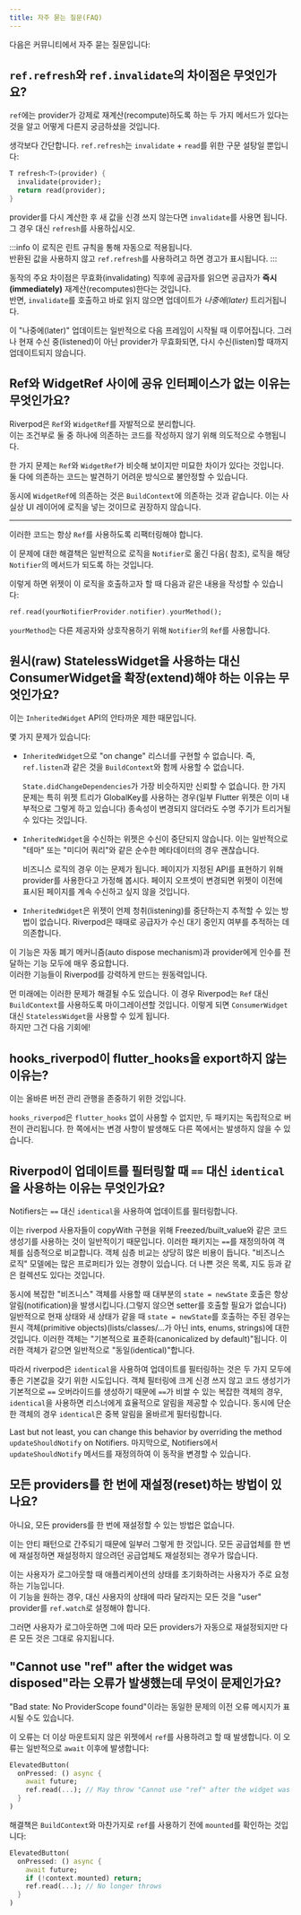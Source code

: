 ```yaml
---
title: 자주 묻는 질문(FAQ)
---
```



다음은 커뮤니티에서 자주 묻는 질문입니다:

## `ref.refresh`와 `ref.invalidate`의 차이점은 무엇인가요?

`ref`에는 provider가 강제로 재계산(recompute)하도록 하는 두 가지 메서드가 있다는 것을 알고 어떻게 다른지 궁금하셨을 것입니다.

생각보다 간단합니다. `ref.refresh`는 `invalidate` + `read`를 위한 구문 설탕일 뿐입니다:

```dart
T refresh<T>(provider) {
  invalidate(provider);
  return read(provider);
}
```

provider를 다시 계산한 후 새 값을 신경 쓰지 않는다면 `invalidate`를 사용면 됩니다.
그 경우 대신 `refresh`를 사용하십시오.

:::info
이 로직은 린트 규칙을 통해 자동으로 적용됩니다.  
반환된 값을 사용하지 않고 `ref.refresh`를 사용하려고 하면 경고가 표시됩니다.
:::

동작의 주요 차이점은 무효화(invalidating) 직후에 공급자를 읽으면 공급자가 **즉시(immediately)** 재계산(recomputes)한다는 것입니다.  
반면, `invalidate`를 호출하고 바로 읽지 않으면 업데이트가 _나중에(later)_ 트리거됩니다.

이 "나중에(later)" 업데이트는 일반적으로 다음 프레임이 시작될 때 이루어집니다.
그러나 현재 수신 중(listened)이 아닌 provider가 무효화되면, 다시 수신(listen)할 때까지 업데이트되지 않습니다.

## Ref와 WidgetRef 사이에 공유 인터페이스가 없는 이유는 무엇인가요?

Riverpod은 `Ref`와 `WidgetRef`를 자발적으로 분리합니다.  
이는 조건부로 둘 중 하나에 의존하는 코드를 작성하지 않기 위해 의도적으로 수행됩니다.

한 가지 문제는 `Ref`와 `WidgetRef`가 비슷해 보이지만 미묘한 차이가 있다는 것입니다.  
둘 다에 의존하는 코드는 발견하기 어려운 방식으로 불안정할 수 있습니다.

동시에 `WidgetRef`에 의존하는 것은 `BuildContext`에 의존하는 것과 같습니다.
이는 사실상 UI 레이어에 로직을 넣는 것이므로 권장하지 않습니다.

---

이러한 코드는 항상 `Ref`를 사용하도록 리팩터링해야 합니다.

이 문제에 대한 해결책은 일반적으로 로직을 `Notifier`로 옮긴 다음(<Link documentID="essentials/side_effects" /> 참조), 로직을 해당 `Notifier`의 메서드가 되도록 하는 것입니다.

이렇게 하면 위젯이 이 로직을 호출하고자 할 때 다음과 같은 내용을 작성할 수 있습니다:

```dart
ref.read(yourNotifierProvider.notifier).yourMethod();
```

`yourMethod`는 다른 제공자와 상호작용하기 위해 `Notifier`의 `Ref`를 사용합니다.

## 원시(raw) StatelessWidget을 사용하는 대신 ConsumerWidget을 확장(extend)해야 하는 이유는 무엇인가요?

이는 `InheritedWidget` API의 안타까운 제한 때문입니다.

몇 가지 문제가 있습니다:

- `InheritedWidget`으로 "on change" 리스너를 구현할 수 없습니다.
  즉, `ref.listen`과 같은 것을 `BuildContext`와 함께 사용할 수 없습니다.

  `State.didChangeDependencies`가 가장 비슷하지만 신뢰할 수 없습니다.
  한 가지 문제는 특히 위젯 트리가 GlobalKey를 사용하는 경우(일부 Flutter 위젯은 이미 내부적으로 그렇게 하고 있습니다) 종속성이 변경되지 않더라도 수명 주기가 트리거될 수 있다는 것입니다.

- `InheritedWidget`을 수신하는 위젯은 수신이 중단되지 않습니다.
  이는 일반적으로 "테마" 또는 "미디어 쿼리"와 같은 순수한 메타데이터의 경우 괜찮습니다.

  비즈니스 로직의 경우 이는 문제가 됩니다.
  페이지가 지정된 API를 표현하기 위해 provider를 사용한다고 가정해 봅시다.
  페이지 오프셋이 변경되면 위젯이 이전에 표시된 페이지를 계속 수신하고 싶지 않을 것입니다.

- `InheritedWidget`은 위젯이 언제 청취(listening)를 중단하는지 추적할 수 있는 방법이 없습니다.
  Riverpod은 때때로 공급자가 수신 대기 중인지 여부를 추적하는 데 의존합니다.

이 기능은 자동 폐기 메커니즘(auto dispose mechanism)과 provider에게 인수를 전달하는 기능 모두에 매우 중요합니다.  
이러한 기능들이 Riverpod를 강력하게 만드는 원동력입니다.

먼 미래에는 이러한 문제가 해결될 수도 있습니다. 이 경우 Riverpod는 `Ref` 대신 `BuildContext`를 사용하도록 마이그레이션할 것입니다.
이렇게 되면 `ConsumerWidget` 대신 `StatelessWidget`을 사용할 수 있게 됩니다.  
하지만 그건 다음 기회에!

## hooks_riverpod이 flutter_hooks을 export하지 않는 이유는?

이는 올바른 버전 관리 관행을 존중하기 위한 것입니다.

`hooks_riverpod`은 `flutter_hooks` 없이 사용할 수 없지만, 두 패키지는 독립적으로 버전이 관리됩니다. 
한 쪽에서는 변경 사항이 발생해도 다른 쪽에서는 발생하지 않을 수 있습니다.

## Riverpod이 업데이트를 필터링할 때 `==` 대신 `identical`을 사용하는 이유는 무엇인가요?

Notifiers는 `==` 대신 `identical`을 사용하여 업데이트를 필터링합니다.

이는 riverpod 사용자들이 copyWith 구현을 위해 Freezed/built_value와 같은 코드 생성기를 사용하는 것이 일반적이기 때문입니다. 
이러한 패키지는 `==`를 재정의하여 객체를 심층적으로 비교합니다. 
객체 심층 비교는 상당히 많은 비용이 듭니다. 
"비즈니스 로직" 모델에는 많은 프로퍼티가 있는 경향이 있습니다. 
더 나쁜 것은 목록, 지도 등과 같은 컬렉션도 있다는 것입니다.

동시에 복잡한 "비즈니스" 객체를 사용할 때 대부분의 `state = newState` 호출은 항상 알림(notification)을 발생시킵니다.(그렇지 않으면 setter를 호출할 필요가 없습니다) 
일반적으로 현재 상태와 새 상태가 같을 때 `state = newState`를 호출하는 주된 경우는 원시 객체(primitive objects)(lists/classes/...가 아닌 ints, enums, strings)에 대한 것입니다.
이러한 객체는 "기본적으로 표준화(canonicalized by default)"됩니다. 이러한 객체가 같으면 일반적으로 "동일(identical)"합니다.

따라서 riverpod은 `identical`을 사용하여 업데이트를 필터링하는 것은 두 가지 모두에 좋은 기본값을 갖기 위한 시도입니다. 
객체 필터링에 크게 신경 쓰지 않고 코드 생성기가 기본적으로 `==` 오버라이드를 생성하기 때문에 `==`가 비쌀 수 있는 복잡한 객체의 경우, `identical`을 사용하면 리스너에게 효율적으로 알림을 제공할 수 있습니다.
동시에 단순한 객체의 경우 `identical`은 중복 알림을 올바르게 필터링합니다.

Last but not least, you can change this behavior by overriding the method `updateShouldNotify` on Notifiers.
마지막으로, Notifiers에서 `updateShouldNotify` 메서드를 재정의하여 이 동작을 변경할 수 있습니다.

## 모든 providers를 한 번에 재설정(reset)하는 방법이 있나요?

아니요, 모든 providers를 한 번에 재설정할 수 있는 방법은 없습니다.

이는 안티 패턴으로 간주되기 때문에 일부러 그렇게 한 것입니다. 
모든 공급업체를 한 번에 재설정하면 재설정하지 않으려던 공급업체도 재설정되는 경우가 많습니다.

이는 사용자가 로그아웃할 때 애플리케이션의 상태를 초기화하려는 사용자가 주로 요청하는 기능입니다.  
이 기능을 원하는 경우, 대신 사용자의 상태에 따라 달라지는 모든 것을 "user" provider를 `ref.watch`로 설정해야 합니다.

그러면 사용자가 로그아웃하면 그에 따라 모든 providers가 자동으로 재설정되지만 다른 모든 것은 그대로 유지됩니다.

## "Cannot use "ref" after the widget was disposed"라는 오류가 발생했는데 무엇이 문제인가요?

"Bad state: No ProviderScope found"이라는 동일한 문제의 이전 오류 메시지가 표시될 수도 있습니다.

이 오류는 더 이상 마운트되지 않은 위젯에서 `ref`를 사용하려고 할 때 발생합니다. 
이 오류는 일반적으로 `await` 이후에 발생합니다:

```dart
ElevatedButton(
  onPressed: () async {
    await future;
    ref.read(...); // May throw "Cannot use "ref" after the widget was disposed"
  }
)
```

해결책은 `BuildContext`와 마찬가지로 `ref`를 사용하기 전에 `mounted`를 확인하는 것입니다:

```dart
ElevatedButton(
  onPressed: () async {
    await future;
    if (!context.mounted) return;
    ref.read(...); // No longer throws
  }
)
```
